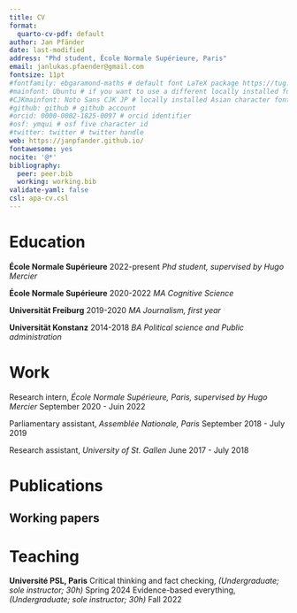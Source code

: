 ```yaml
---
title: CV
format:
  quarto-cv-pdf: default
author: Jan Pfänder
date: last-modified
address: "Phd student, École Normale Supérieure, Paris"
email: janlukas.pfaender@gmail.com
fontsize: 11pt
#fontfamily: ebgaramond-maths # default font LaTeX package https://tug.org/FontCatalogue/about.html
#mainfont: Ubuntu # if you want to use a different locally installed font
#CJKmainfont: Noto Sans CJK JP # locally installed Asian character font, must use with xelatex
#github: github # github account
#orcid: 0000-0002-1825-0097 # orcid identifier
#osf: ymqui # osf five character id
#twitter: twitter # twitter handle
web: https://janpfander.github.io/
fontawesome: yes
nocite: '@*'
bibliography: 
  peer: peer.bib
  working: working.bib
validate-yaml: false
csl: apa-cv.csl
---
```


# Education

**École Normale Supérieure** \hfill 2022-present 
\newline _Phd student, supervised by Hugo Mercier_

**École Normale Supérieure** \hfill 2020-2022 
\newline _MA Cognitive Science_

**Universität Freiburg** \hfill 2019-2020 
\newline _MA Journalism, first year_

**Universität Konstanz** \hfill 2014-2018 
\newline _BA Political science and Public administration_

# Work

Research intern, *École Normale Supérieure, Paris, supervised by Hugo Mercier* \hfill September 2020 - Juin 2022

Parliamentary assistant, *Assemblée Nationale, Paris* \hfill September 2018 - July 2019

Research assistant, *University of St. Gallen* \hfill June 2017 - July 2018

# Publications

## Working papers

::: {#refs-working}
:::

# Teaching

**Université PSL, Paris** \newline Critical thinking and fact checking, *(Undergraduate; sole instructor; 30h)* \hfill Spring 2024 \newline Evidence-based everything, *(Undergraduate; sole instructor; 30h)* \hfill Fall 2022
